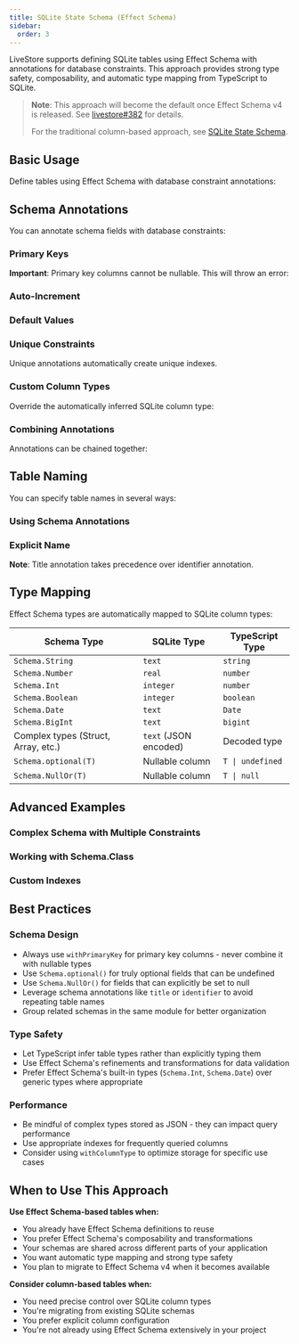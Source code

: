 ```yaml
---
title: SQLite State Schema (Effect Schema)
sidebar:
  order: 3
---
```



LiveStore supports defining SQLite tables using Effect Schema with annotations for database constraints. This approach provides strong type safety, composability, and automatic type mapping from TypeScript to SQLite.

> **Note**: This approach will become the default once Effect Schema v4 is released. See [livestore#382](https://github.com/livestorejs/livestore/issues/382) for details.
>
> For the traditional column-based approach, see [SQLite State Schema](/reference/state/sqlite-schema).

## Basic Usage

Define tables using Effect Schema with database constraint annotations:

<BasicSnippet />

## Schema Annotations

You can annotate schema fields with database constraints:

### Primary Keys

<PrimaryKeySnippet />

**Important**: Primary key columns cannot be nullable. This will throw an error:

<PrimaryKeyNullableSnippet />

### Auto-Increment

<AutoIncrementSnippet />

### Default Values

<DefaultValuesSnippet />

### Unique Constraints

<UniqueConstraintsSnippet />

Unique annotations automatically create unique indexes.

### Custom Column Types

Override the automatically inferred SQLite column type:

<CustomColumnTypesSnippet />

### Combining Annotations

Annotations can be chained together:

<CombiningAnnotationsSnippet />

## Table Naming

You can specify table names in several ways:

### Using Schema Annotations

<TableNameAnnotationsSnippet />

### Explicit Name

<TableNameExplicitSnippet />

**Note**: Title annotation takes precedence over identifier annotation.

## Type Mapping

Effect Schema types are automatically mapped to SQLite column types:

| Schema Type | SQLite Type | TypeScript Type |
|-------------|-------------|-----------------|
| `Schema.String` | `text` | `string` |
| `Schema.Number` | `real` | `number` |
| `Schema.Int` | `integer` | `number` |
| `Schema.Boolean` | `integer` | `boolean` |
| `Schema.Date` | `text` | `Date` |
| `Schema.BigInt` | `text` | `bigint` |
| Complex types (Struct, Array, etc.) | `text` (JSON encoded) | Decoded type |
| `Schema.optional(T)` | Nullable column | `T \| undefined` |
| `Schema.NullOr(T)` | Nullable column | `T \| null` |

## Advanced Examples

### Complex Schema with Multiple Constraints

<AdvancedProductSnippet />

### Working with Schema.Class

<SchemaClassSnippet />

### Custom Indexes

<CustomIndexesSnippet />

## Best Practices

### Schema Design

- Always use `withPrimaryKey` for primary key columns - never combine it with nullable types
- Use `Schema.optional()` for truly optional fields that can be undefined
- Use `Schema.NullOr()` for fields that can explicitly be set to null
- Leverage schema annotations like `title` or `identifier` to avoid repeating table names
- Group related schemas in the same module for better organization

### Type Safety

- Let TypeScript infer table types rather than explicitly typing them
- Use Effect Schema's refinements and transformations for data validation
- Prefer Effect Schema's built-in types (`Schema.Int`, `Schema.Date`) over generic types where appropriate

### Performance

- Be mindful of complex types stored as JSON - they can impact query performance
- Use appropriate indexes for frequently queried columns
- Consider using `withColumnType` to optimize storage for specific use cases

## When to Use This Approach

**Use Effect Schema-based tables when:**
- You already have Effect Schema definitions to reuse
- You prefer Effect Schema's composability and transformations
- Your schemas are shared across different parts of your application
- You want automatic type mapping and strong type safety
- You plan to migrate to Effect Schema v4 when it becomes available

**Consider column-based tables when:**
- You need precise control over SQLite column types
- You're migrating from existing SQLite schemas
- You prefer explicit column configuration
- You're not already using Effect Schema extensively in your project

